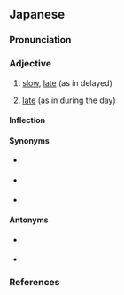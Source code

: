 ==Japanese==
{{ja-kanjitab|alt=遅い,晩い}}

===Pronunciation===
{{ja-pron|acc=0|acc_ref=DJR,SMK2,NHK|acc2=2|acc2_ref=DJR}}
{{ja-ojad|遅い}}

===Adjective===
{{ja-adj|infl=i|hhira=おそい}}

# {{ja-def|遅い}} [[slow]], [[late]] (as in delayed)
# {{ja-def|遅い|晩い}} [[late]] (as in during the day)

====Inflection====
{{ja-i}}

====Synonyms====
* {{sense|late coming}} {{ja-r|遅刻|ちこく}} {{qualifier|noun}}
* {{sense|[[postpone]], go late, come late}} {{ja-r|遅れる|おくれる}} {{qualifier|verb}}
* {{sense|slowly}} {{ja-r|ゆっくり}} {{qualifier|adverb}}

====Antonyms====
* {{sense|early}} {{ja-r|早い|はやい}}
* {{sense|fast}} {{ja-r|速い|はやい}}

===References===
<references />